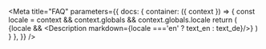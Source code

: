 

<Meta title="FAQ"
      parameters={{
          docs: {
              container: ({ context }) => {
                  const locale = context && context.globals && context.globals.locale
                  return (
                      <DocsContainer context={context}>
                          {locale && <Description markdown={locale ==='en' ? text_en : text_de}/>}
                      </DocsContainer>
                  )
              }
          },
      }}
/>
